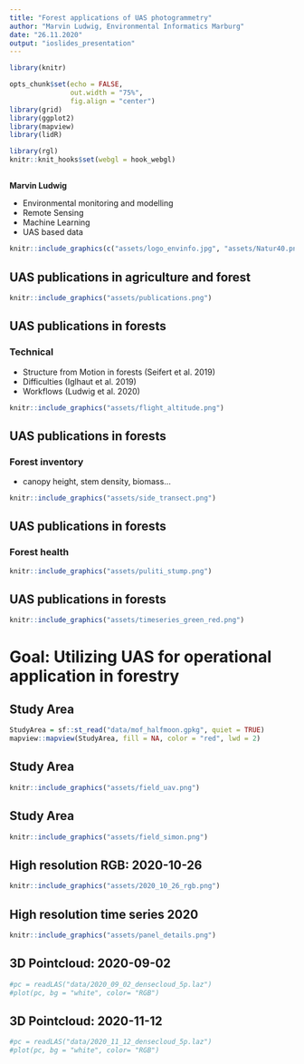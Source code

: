 ```yaml
---
title: "Forest applications of UAS photogrammetry"
author: "Marvin Ludwig, Environmental Informatics Marburg"
date: "26.11.2020"
output: "ioslides_presentation"
---
```


```r
library(knitr)

opts_chunk$set(echo = FALSE,
               out.width = "75%", 
               fig.align = "center")
library(grid)
library(ggplot2)
library(mapview)
library(lidR)

library(rgl)
knitr::knit_hooks$set(webgl = hook_webgl)

```

## 

**Marvin Ludwig**

- Environmental monitoring and modelling
- Remote Sensing 
- Machine Learning
- UAS based data


```r
knitr::include_graphics(c("assets/logo_envinfo.jpg", "assets/Natur40.png"))
```


## UAS publications in agriculture and forest

```r
knitr::include_graphics("assets/publications.png")
```

## UAS publications in forests

### Technical
- Structure from Motion in forests (Seifert et al. 2019)
- Difficulties (Iglhaut et al. 2019)
- Workflows (Ludwig et al. 2020)

```r
knitr::include_graphics("assets/flight_altitude.png")
```

## UAS publications in forests

### Forest inventory
- canopy height, stem density, biomass...

```r
knitr::include_graphics("assets/side_transect.png")
```



## UAS publications in forests

### Forest health

```r
knitr::include_graphics("assets/puliti_stump.png")
```

## UAS publications in forests

```r
knitr::include_graphics("assets/timeseries_green_red.png")
```


# Goal: Utilizing UAS for operational application in forestry


## Study Area


```r
StudyArea = sf::st_read("data/mof_halfmoon.gpkg", quiet = TRUE)
mapview::mapview(StudyArea, fill = NA, color = "red", lwd = 2)
```


## Study Area

```r
knitr::include_graphics("assets/field_uav.png")
```


## Study Area

```r
knitr::include_graphics("assets/field_simon.png")
```

## High resolution RGB: 2020-10-26

```r
knitr::include_graphics("assets/2020_10_26_rgb.png")
```

## High resolution time series 2020

```r
knitr::include_graphics("assets/panel_details.png")
```

## 3D Pointcloud: 2020-09-02


```r
#pc = readLAS("data/2020_09_02_densecloud_5p.laz")
#plot(pc, bg = "white", color= "RGB")
```

## 3D Pointcloud: 2020-11-12

```r
#pc = readLAS("data/2020_11_12_densecloud_5p.laz")
#plot(pc, bg = "white", color= "RGB")
```









